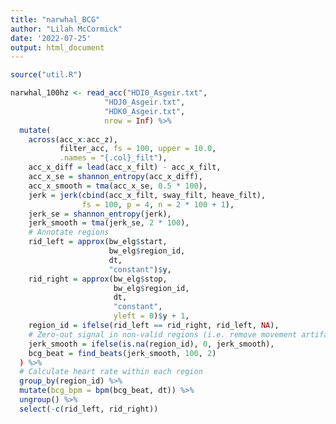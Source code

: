 ```yaml
---
title: "narwhal_BCG"
author: "Lilah McCormick"
date: '2022-07-25'
output: html_document
---
```

```r
source("util.R")
```

```r
narwhal_100hz <- read_acc("HDI0_Asgeir.txt", 
                     "HDJ0_Asgeir.txt", 
                     "HDK0_Asgeir.txt", 
                     nrow = Inf) %>% 
  mutate(
    across(acc_x:acc_z), 
           filter_acc, fs = 100, upper = 10.0, 
           .names = "{.col}_filt"),
    acc_x_diff = lead(acc_x_filt) - acc_x_filt,
    acc_x_se = shannon_entropy(acc_x_diff),
    acc_x_smooth = tma(acc_x_se, 0.5 * 100),
    jerk = jerk(cbind(acc_x_filt, sway_filt, heave_filt), 
                fs = 100, p = 4, n = 2 * 100 + 1),
    jerk_se = shannon_entropy(jerk),
    jerk_smooth = tma(jerk_se, 2 * 100),
    # Annotate regions
    rid_left = approx(bw_elg$start, 
                      bw_elg$region_id, 
                      dt, 
                      "constant")$y,
    rid_right = approx(bw_elg$stop, 
                       bw_elg$region_id, 
                       dt, 
                       "constant", 
                       yleft = 0)$y + 1,
    region_id = ifelse(rid_left == rid_right, rid_left, NA),
    # Zero-out signal in non-valid regions (i.e. remove movement artifacts)
    jerk_smooth = ifelse(is.na(region_id), 0, jerk_smooth),
    bcg_beat = find_beats(jerk_smooth, 100, 2)
  ) %>% 
  # Calculate heart rate within each region
  group_by(region_id) %>% 
  mutate(bcg_bpm = bpm(bcg_beat, dt)) %>% 
  ungroup() %>% 
  select(-c(rid_left, rid_right))
```